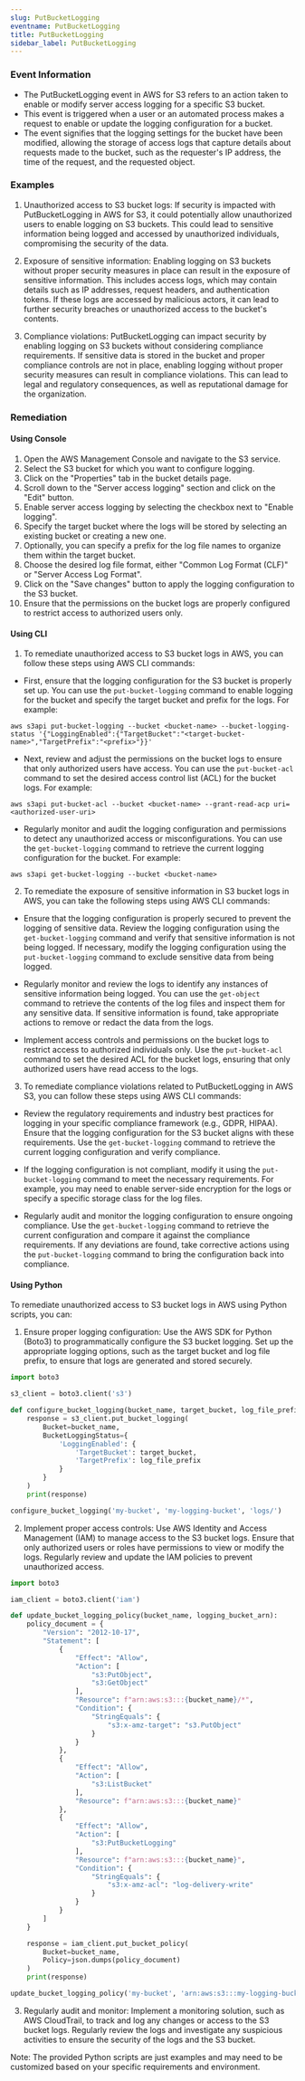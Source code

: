 ```yaml
--- 
slug: PutBucketLogging
eventname: PutBucketLogging
title: PutBucketLogging
sidebar_label: PutBucketLogging
---
```

                       
### Event Information

- The PutBucketLogging event in AWS for S3 refers to an action taken to enable or modify server access logging for a specific S3 bucket.
- This event is triggered when a user or an automated process makes a request to enable or update the logging configuration for a bucket.
- The event signifies that the logging settings for the bucket have been modified, allowing the storage of access logs that capture details about requests made to the bucket, such as the requester's IP address, the time of the request, and the requested object.




### Examples

1. Unauthorized access to S3 bucket logs: If security is impacted with PutBucketLogging in AWS for S3, it could potentially allow unauthorized users to enable logging on S3 buckets. This could lead to sensitive information being logged and accessed by unauthorized individuals, compromising the security of the data.

2. Exposure of sensitive information: Enabling logging on S3 buckets without proper security measures in place can result in the exposure of sensitive information. This includes access logs, which may contain details such as IP addresses, request headers, and authentication tokens. If these logs are accessed by malicious actors, it can lead to further security breaches or unauthorized access to the bucket's contents.

3. Compliance violations: PutBucketLogging can impact security by enabling logging on S3 buckets without considering compliance requirements. If sensitive data is stored in the bucket and proper compliance controls are not in place, enabling logging without proper security measures can result in compliance violations. This can lead to legal and regulatory consequences, as well as reputational damage for the organization.

### Remediation

#### Using Console

1. Open the AWS Management Console and navigate to the S3 service.
2. Select the S3 bucket for which you want to configure logging.
3. Click on the "Properties" tab in the bucket details page.
4. Scroll down to the "Server access logging" section and click on the "Edit" button.
5. Enable server access logging by selecting the checkbox next to "Enable logging".
6. Specify the target bucket where the logs will be stored by selecting an existing bucket or creating a new one.
7. Optionally, you can specify a prefix for the log file names to organize them within the target bucket.
8. Choose the desired log file format, either "Common Log Format (CLF)" or "Server Access Log Format".
9. Click on the "Save changes" button to apply the logging configuration to the S3 bucket.
10. Ensure that the permissions on the bucket logs are properly configured to restrict access to authorized users only.

#### Using CLI

1. To remediate unauthorized access to S3 bucket logs in AWS, you can follow these steps using AWS CLI commands:

- First, ensure that the logging configuration for the S3 bucket is properly set up. You can use the `put-bucket-logging` command to enable logging for the bucket and specify the target bucket and prefix for the logs. For example:
```
aws s3api put-bucket-logging --bucket <bucket-name> --bucket-logging-status '{"LoggingEnabled":{"TargetBucket":"<target-bucket-name>","TargetPrefix":"<prefix>"}}'
```

- Next, review and adjust the permissions on the bucket logs to ensure that only authorized users have access. You can use the `put-bucket-acl` command to set the desired access control list (ACL) for the bucket logs. For example:
```
aws s3api put-bucket-acl --bucket <bucket-name> --grant-read-acp uri=<authorized-user-uri>
```

- Regularly monitor and audit the logging configuration and permissions to detect any unauthorized access or misconfigurations. You can use the `get-bucket-logging` command to retrieve the current logging configuration for the bucket. For example:
```
aws s3api get-bucket-logging --bucket <bucket-name>
```

2. To remediate the exposure of sensitive information in S3 bucket logs in AWS, you can take the following steps using AWS CLI commands:

- Ensure that the logging configuration is properly secured to prevent the logging of sensitive data. Review the logging configuration using the `get-bucket-logging` command and verify that sensitive information is not being logged. If necessary, modify the logging configuration using the `put-bucket-logging` command to exclude sensitive data from being logged.

- Regularly monitor and review the logs to identify any instances of sensitive information being logged. You can use the `get-object` command to retrieve the contents of the log files and inspect them for any sensitive data. If sensitive information is found, take appropriate actions to remove or redact the data from the logs.

- Implement access controls and permissions on the bucket logs to restrict access to authorized individuals only. Use the `put-bucket-acl` command to set the desired ACL for the bucket logs, ensuring that only authorized users have read access to the logs.

3. To remediate compliance violations related to PutBucketLogging in AWS S3, you can follow these steps using AWS CLI commands:

- Review the regulatory requirements and industry best practices for logging in your specific compliance framework (e.g., GDPR, HIPAA). Ensure that the logging configuration for the S3 bucket aligns with these requirements. Use the `get-bucket-logging` command to retrieve the current logging configuration and verify compliance.

- If the logging configuration is not compliant, modify it using the `put-bucket-logging` command to meet the necessary requirements. For example, you may need to enable server-side encryption for the logs or specify a specific storage class for the log files.

- Regularly audit and monitor the logging configuration to ensure ongoing compliance. Use the `get-bucket-logging` command to retrieve the current configuration and compare it against the compliance requirements. If any deviations are found, take corrective actions using the `put-bucket-logging` command to bring the configuration back into compliance.

#### Using Python

To remediate unauthorized access to S3 bucket logs in AWS using Python scripts, you can:

1. Ensure proper logging configuration: Use the AWS SDK for Python (Boto3) to programmatically configure the S3 bucket logging. Set up the appropriate logging options, such as the target bucket and log file prefix, to ensure that logs are generated and stored securely.

```python
import boto3

s3_client = boto3.client('s3')

def configure_bucket_logging(bucket_name, target_bucket, log_file_prefix):
    response = s3_client.put_bucket_logging(
        Bucket=bucket_name,
        BucketLoggingStatus={
            'LoggingEnabled': {
                'TargetBucket': target_bucket,
                'TargetPrefix': log_file_prefix
            }
        }
    )
    print(response)

configure_bucket_logging('my-bucket', 'my-logging-bucket', 'logs/')
```

2. Implement proper access controls: Use AWS Identity and Access Management (IAM) to manage access to the S3 bucket logs. Ensure that only authorized users or roles have permissions to view or modify the logs. Regularly review and update the IAM policies to prevent unauthorized access.

```python
import boto3

iam_client = boto3.client('iam')

def update_bucket_logging_policy(bucket_name, logging_bucket_arn):
    policy_document = {
        "Version": "2012-10-17",
        "Statement": [
            {
                "Effect": "Allow",
                "Action": [
                    "s3:PutObject",
                    "s3:GetObject"
                ],
                "Resource": f"arn:aws:s3:::{bucket_name}/*",
                "Condition": {
                    "StringEquals": {
                        "s3:x-amz-target": "s3.PutObject"
                    }
                }
            },
            {
                "Effect": "Allow",
                "Action": [
                    "s3:ListBucket"
                ],
                "Resource": f"arn:aws:s3:::{bucket_name}"
            },
            {
                "Effect": "Allow",
                "Action": [
                    "s3:PutBucketLogging"
                ],
                "Resource": f"arn:aws:s3:::{bucket_name}",
                "Condition": {
                    "StringEquals": {
                        "s3:x-amz-acl": "log-delivery-write"
                    }
                }
            }
        ]
    }

    response = iam_client.put_bucket_policy(
        Bucket=bucket_name,
        Policy=json.dumps(policy_document)
    )
    print(response)

update_bucket_logging_policy('my-bucket', 'arn:aws:s3:::my-logging-bucket')
```

3. Regularly audit and monitor: Implement a monitoring solution, such as AWS CloudTrail, to track and log any changes or access to the S3 bucket logs. Regularly review the logs and investigate any suspicious activities to ensure the security of the logs and the S3 bucket.

Note: The provided Python scripts are just examples and may need to be customized based on your specific requirements and environment.


 